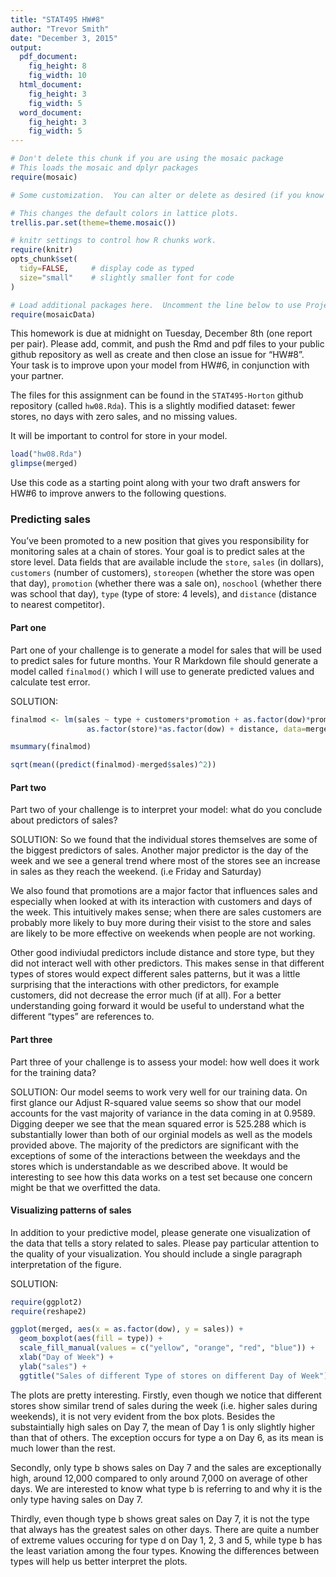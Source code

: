 ```yaml
---
title: "STAT495 HW#8"
author: "Trevor Smith"
date: "December 3, 2015"
output: 
  pdf_document:
    fig_height: 8
    fig_width: 10
  html_document:
    fig_height: 3
    fig_width: 5
  word_document:
    fig_height: 3
    fig_width: 5
---
```



```r
# Don't delete this chunk if you are using the mosaic package
# This loads the mosaic and dplyr packages
require(mosaic)
```

```r
# Some customization.  You can alter or delete as desired (if you know what you are doing).

# This changes the default colors in lattice plots.
trellis.par.set(theme=theme.mosaic())  

# knitr settings to control how R chunks work.
require(knitr)
opts_chunk$set(
  tidy=FALSE,     # display code as typed
  size="small"    # slightly smaller font for code
)
```

```r
# Load additional packages here.  Uncomment the line below to use Project MOSAIC data sets.
require(mosaicData)   
```

This homework is due at midnight on Tuesday, December 8th (one report per pair). Please add, commit, and push the Rmd and pdf files to your public github repository as well as create and then close an issue for "HW#8".  Your task is to improve upon your model from HW#6, in conjunction with your partner.

The files for this assignment can be found in the `STAT495-Horton` github repository (called `hw08.Rda`).  This is a slightly modified dataset: fewer stores, no days with zero sales, and no missing values.

It will be important to control for store in your model.  


```r
load("hw08.Rda")
glimpse(merged)
```

Use this code as a starting point along with your two draft answers for HW#6 to improve anwers to the following questions.  

### Predicting sales

You've been promoted to a new position that gives you responsibility for monitoring sales at a chain of stores.  Your goal is to predict sales at the store level.  Data fields that are available include the `store`, `sales` (in dollars), `customers` (number of customers), `storeopen` (whether the store was open that day), `promotion` (whether there was a sale on), `noschool` (whether there was school that day), `type` (type of store: 4 levels), and `distance` (distance to nearest competitor).  

#### Part one

Part one of your challenge is to generate a model for sales that will be used to predict sales for future months.  Your R Markdown file should generate a model called `finalmod()` which I will use to generate predicted values and calculate test error.

SOLUTION:

```r
finalmod <- lm(sales ~ type + customers*promotion + as.factor(dow)*promotion +
                 as.factor(store)*as.factor(dow) + distance, data=merged)
```

```r
msummary(finalmod)
```

```r
sqrt(mean((predict(finalmod)-merged$sales)^2))
```


#### Part two

Part two of your challenge is to interpret your model: what do you conclude about predictors of sales?

SOLUTION:
So we found that the individual stores themselves are some of the biggest predictors of sales.  Another major predictor is the day of the week and we see a general trend where most of the stores see an increase in sales as they reach the weekend. (i.e Friday and Saturday)  

We also found that promotions are a major factor that influences sales and especially when looked at with its interaction with customers and days of the week. This intuitively makes sense; when there are sales customers are probably more likely to buy more during their visist to the store and sales are likely to be more effective on weekends when people are not working. 

Other good indiviudal predictors include distance and store type, but they did not interact well with other predictors. This makes sense in that different types of stores would expect different sales patterns, but it was a little surprising that the interactions with other predictors, for example customers, did not decrease the error much (if at all). For a better understanding going forward it would be useful to understand what the different "types" are references to.

#### Part three

Part three of your challenge is to assess your model: how well does it work for the training data?

SOLUTION:
Our model seems to work very well for our training data.  On first glance our Adjust R-squared value seems so show that our model accounts for the vast majority of variance in the data coming in at 0.9589.  Digging deeper we see that the mean squared error is 525.288 which is substantially lower than both of our orginial models as well as the models provided above. The majority of the predictors are significant with the exceptions of some of the interactions between the weekdays and the stores which is understandable as we described above.  It would be interesting to see how this data works on a test set because one concern might be that we overfitted the data.

#### Visualizing patterns of sales

In addition to your predictive model, please generate one visualization of the data that tells a story related to sales.  Please pay particular attention to the quality of your visualization.  You should include a single paragraph interpretation of the figure.

SOLUTION:

```r
require(ggplot2)
require(reshape2)

ggplot(merged, aes(x = as.factor(dow), y = sales)) +
  geom_boxplot(aes(fill = type)) +
  scale_fill_manual(values = c("yellow", "orange", "red", "blue")) +
  xlab("Day of Week") +
  ylab("sales") + 
  ggtitle("Sales of different Type of stores on different Day of Week")
```

The plots are pretty interesting. Firstly, even though we notice that different stores show similar trend of sales during the week (i.e. higher sales during weekends), it is not very evident from the box plots. Besides the substaintially high sales on Day 7, the mean of Day 1 is only slightly higher than that of others. The exception occurs for type a on Day 6, as its mean is much lower than the rest. 

Secondly, only type b shows sales on Day 7 and the sales are exceptionally high, around 12,000 compared to only around 7,000 on average of other days. We are interested to know what type b is referring to and why it is the only type having sales on Day 7.

Thirdly, even though type b shows great sales on Day 7, it is not the type that always has the greatest sales on other days. There are quite a number of extreme values occuring for type d on Day 1, 2, 3 and 5, while type b has the least variation among the four types. Knowing the differences between types will help us better interpret the plots.  

